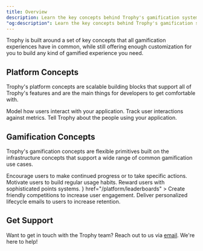 ```yaml
---
title: Overview
description: Learn the key concepts behind Trophy's gamification system.
"og:description": Learn the key concepts behind Trophy's gamification system including Metrics, Events, Achievements and Streaks.
---
```


Trophy is built around a set of key concepts that all gamification experiences have in common, while still offering enough customization for you to build any kind of gamified experience you need.

## Platform Concepts

Trophy's platform concepts are scalable building blocks that support all of Trophy's features and are the main things for developers to get comfortable with.

<CardGroup>
  <Card title="Metrics" icon="box" href="/platform/metrics">
    Model how users interact with your application.
  </Card>
  <Card title="Events" icon="radio-tower" href="/platform/events">
    Track user interactions against metrics.
  </Card>
  <Card title="Users" icon="users" href="/platform/users">
    Tell Trophy about the people using your application.
  </Card>
</CardGroup>

## Gamification Concepts

Trophy's gamification concepts are flexible primitives built on the infrastructure concepts that support a wide range of common gamification use cases.

<CardGroup>
  <Card title="Achievements" icon="trophy" href="/platform/achievements">
    Encourage users to make continued progress or to take specific actions.
  </Card>
  <Card title="Streaks" icon="flame" href="/platform/streaks">
    Motivate users to build regular usage habits.
  </Card>
  <Card title="Points" icon="sparkle" href="/platform/points">
    Reward users with sophisticated points systems.
  </Card>
  <Card
    title="Leaderboards"
    icon={
      <svg
        width="20"
        height="18"
        viewBox="0 0 20 18"
        fill="none"
        xmlns="http://www.w3.org/2000/svg"
        className="text-primary dark:text-primary-light"
      >
        <path
          d="M2 16H6V8H2V16ZM8 16H12V2H8V16ZM14 16H18V10H14V16ZM0 16V8C0 7.45 0.195833 6.97917 0.5875 6.5875C0.979167 6.19583 1.45 6 2 6H6V2C6 1.45 6.19583 0.979167 6.5875 0.5875C6.97917 0.195833 7.45 0 8 0H12C12.55 0 13.0208 0.195833 13.4125 0.5875C13.8042 0.979167 14 1.45 14 2V8H18C18.55 8 19.0208 8.19583 19.4125 8.5875C19.8042 8.97917 20 9.45 20 10V16C20 16.55 19.8042 17.0208 19.4125 17.4125C19.0208 17.8042 18.55 18 18 18H2C1.45 18 0.979167 17.8042 0.5875 17.4125C0.195833 17.0208 0 16.55 0 16Z"
          fill="currentColor"
        />
      </svg>
    }
    href="/platform/leaderboards"
  >
    Create friendly competitions to increase user engagement.
  </Card>
  <Card title="Emails" icon="mail" href="/platform/emails">
    Deliver personalized lifecycle emails to users to increase retention.
  </Card>
</CardGroup>

## Get Support

Want to get in touch with the Trophy team? Reach out to us via [email](mailto:support@trophy.so). We're here to help!
